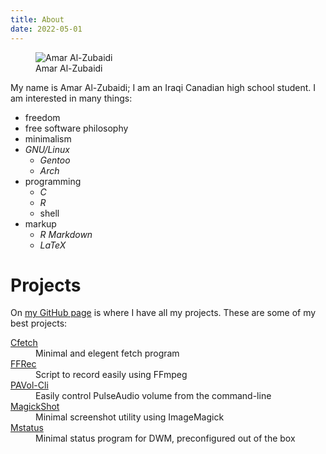 ```yaml
---
title: About
date: 2022-05-01
---
```


![Amar Al-Zubaidi](/images/amar-al-zubaidi.jpg)

My name is Amar Al-Zubaidi; I am an Iraqi Canadian high school student.
I am interested in many things:

- freedom
- free software philosophy
- minimalism
- *GNU/Linux*
  - *Gentoo*
  - *Arch*
- programming
  - *C*
  - *R*
  - shell
- markup
  - *R Markdown*
  - *LaTeX*

# Projects
On [my GitHub page](https://github.com/amarakon) is where I have all my projects.
These are some of my best projects:

[Cfetch](https://github.com/amarakon/cfetch)
: Minimal and elegent fetch program

[FFRec](https://github.com/amarakon/ffrec)
: Script to record easily using FFmpeg

[PAVol-Cli](https://github.com/amarakon/pavol-cli)
: Easily control PulseAudio volume from the command-line

[MagickShot](https://github.com/amarakon/magickshot)
: Minimal screenshot utility using ImageMagick

[Mstatus](https://github.com/amarakon/mstatus)
: Minimal status program for DWM, preconfigured out of the box 
